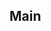 
<Meta title="Foundation/ColorPalette" />

<h2>Main</h2>
<br />
<ColorPalette>
  <ColorItem
    title="Primary"
    colors={{ Main: theme.palette.primary.main, Light: theme.palette.primary.light, ContrastText: theme.palette.primary.contrastText }}
  />
  <ColorItem
    title="Secondary"
    colors={{ Main: theme.palette.secondary.main, Light: theme.palette.secondary.light, ContrastText: theme.palette.secondary.contrastText }}
  />
  <ColorItem
    title="Text"
    colors={{ Primary: theme.palette.text.primary, Secondary: theme.palette.text.secondary, Disabled: theme.palette.text.disabled }}
  />
  <ColorItem
    title="Error"
    colors={{ Main: theme.palette.error.main, Light: theme.palette.error.light, Dark: theme.palette.error.dark }}
  />
  <ColorItem
    title="Success"
    colors={{ Main: theme.palette.success.main, Light: theme.palette.success.light, Dark: theme.palette.success.dark }}
  />
  <ColorItem
    title="Warning"
    colors={{ Main: theme.palette.warning.main, Light: theme.palette.warning.light, Dark: theme.palette.warning.dark }}
  />
   <ColorItem
    title="Background"
    colors={{  Paper: theme.palette.background.paper, Default: theme.palette.background.default,  }}
  />
  <ColorItem
    title="Action"
    subtitle="Fill color for different components in various states"
    colors={{ Active: theme.palette.action.active, focus: theme.palette.action.focus }}
  />
  <ColorItem
    title="Action (Primary)"
    colors={{ Hover:  theme.palette.primaryAction.hover,  Selected: theme.palette.primaryAction.selected }}
  />
  <ColorItem
    title="Action (Disabled)"
    colors={{  Disabled: theme.palette.action.disabled, DisabledBackground: theme.palette.action.disabledBackground,  }}
  />
</ColorPalette>
